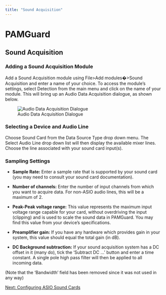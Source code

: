 ```yaml
---
title: "Sound Acquisition"
---
```

PAMGuard
========

Sound Acquisition
-----------------

  

### Adding a Sound Acquisition Module

Add a Sound Acquisition module using File>Add modules�>Sound Acquisition and enter a name of your choice. To access the module's settings, select Detection from the main menu and click on the name of your module. This will bring up an Audio Data Acquisition dialogue, as shown below.

  

![Audio Data Acquisition Dialogue](images/AcquisitionDialog.png)

  

### Selecting a Device and Audio Line

Choose Sound Card from the Data Source Type drop down menu. The Select Audio Line drop down list will then display the available mixer lines. Choose the line associated with your sound card input(s).

  

### Sampling Settings

*   **Sample Rate:** Enter a sample rate that is supported by your sound card (you may need to consult your sound card documentation).
    
*   **Number of channels:** Enter the number of input channels from which you want to acquire data. For non-ASIO audio lines, this will be a maximum of 2.
    
*   **Peak-Peak voltage range:** This value represents the maximum input voltage range capable for your card, without overdriving the input (clipping) and is used to scale the sound data in PAMGuard. You may find this value from your device's specifications.
    
*   **Preamplifier gain:** If you have any hardware which provides gain in your system, this value should equal the total gain (in dB).
    
*   **DC Background subtraction:** If your sound acquisition system has a DC offset in it (many do), tick the 'Subtract DC ...' button and enter a time constant. A single pole high pass filter will then be applied to all incoming data.
    

(Note that the 'Bandwidth' field has been removed since it was not used in any way)

  

[Next: Configuring ASIO Sound Cards](AsioHelp.html)